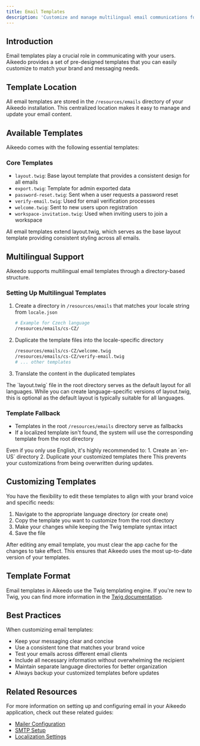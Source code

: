 ```yaml
---
title: Email Templates
description: 'Customize and manage multilingual email communications for your Aikeedo application'
---
```


## Introduction

Email templates play a crucial role in communicating with your users. Aikeedo provides a set of pre-designed templates that you can easily customize to match your brand and messaging needs.

## Template Location

All email templates are stored in the `/resources/emails` directory of your Aikeedo installation. This centralized location makes it easy to manage and update your email content.

## Available Templates

Aikeedo comes with the following essential templates:

### Core Templates
- `layout.twig`: Base layout template that provides a consistent design for all emails
- `export.twig`: Template for admin exported data
- `password-reset.twig`: Sent when a user requests a password reset
- `verify-email.twig`: Used for email verification processes
- `welcome.twig`: Sent to new users upon registration
- `workspace-invitation.twig`: Used when inviting users to join a workspace

<Note>
  All email templates extend layout.twig, which serves as the base layout template providing consistent styling across all emails.
</Note>

## Multilingual Support

Aikeedo supports multilingual email templates through a directory-based structure.

### Setting Up Multilingual Templates

1. Create a directory in `/resources/emails` that matches your locale string from `locale.json`
   ```bash
   # Example for Czech language
   /resources/emails/cs-CZ/
   ```

2. Duplicate the template files into the locale-specific directory
   ```bash
   /resources/emails/cs-CZ/welcome.twig
   /resources/emails/cs-CZ/verify-email.twig
   # ... other templates
   ```

3. Translate the content in the duplicated templates

<Note>
  The `layout.twig` file in the root directory serves as the default layout for all languages. While you can create language-specific versions of layout.twig, this is optional as the default layout is typically suitable for all languages.
</Note>

### Template Fallback

- Templates in the root `/resources/emails` directory serve as fallbacks
- If a localized template isn't found, the system will use the corresponding template from the root directory

<Warning>
  Even if you only use English, it's highly recommended to:
  1. Create an `en-US` directory
  2. Duplicate your customized templates there
  This prevents your customizations from being overwritten during updates.
</Warning>

## Customizing Templates

You have the flexibility to edit these templates to align with your brand voice and specific needs:

1. Navigate to the appropriate language directory (or create one)
2. Copy the template you want to customize from the root directory
3. Make your changes while keeping the Twig template syntax intact
4. Save the file

<Note>
  After editing any email template, you must clear the app cache for the changes to take effect. This ensures that Aikeedo uses the most up-to-date version of your templates.
</Note>

## Template Format

Email templates in Aikeedo use the Twig templating engine. If you're new to Twig, you can find more information in the [Twig documentation](https://twig.symfony.com/doc/3.x/).

## Best Practices

When customizing email templates:

- Keep your messaging clear and concise
- Use a consistent tone that matches your brand voice
- Test your emails across different email clients
- Include all necessary information without overwhelming the recipient
- Maintain separate language directories for better organization
- Always backup your customized templates before updates

## Related Resources

For more information on setting up and configuring email in your Aikeedo application, check out these related guides:

- [Mailer Configuration](/email/mailer)
- [SMTP Setup](/email/smtp)
- [Localization Settings](/localization)



